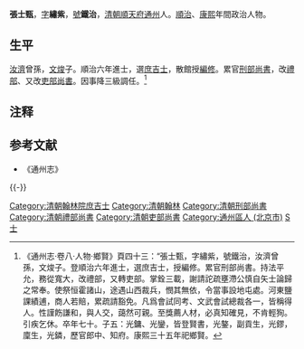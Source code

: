 '''張士甄'''，[[表字|字]]'''繡紫'''，[[號|號]]'''鐵治'''，[[清朝|清朝]][[順天府|順天府]][[通州|通州]]人。[[順治|順治]]、[[康熙|康熙]]年間政治人物。

==生平==
[[張汝濟|汝濟]]曾孫，[[張文焌|文焌]]子。順治六年進士，選[[庶吉士|庶吉士]]，散館授[[編修|編修]]。累官[[刑部尚書|刑部尚書]]，改[[禮部|禮部]]、又改[[吏部尚書|吏部尚書]]。因事降三級調任。<ref>《通州志·卷八·人物·鄉賢》頁四十三：“張士甄，字繡紫，號鐵治，汝濟曾孫，文焌子。登順治六年進士，選庶吉士，授編修。累官刑部尚書。持法平允，務從寬大，改禮部，又轉吏部。掌銓三載，謝請詑疏壅滯公慎自矢士論歸之常奉。使祭恒霍諸山，途遇山西裁兵，憫其無依，令當事設地屯處。河東鹽課績逋，商人若賠，累疏請豁免。凡爲會試同考、文武會試總裁各一，皆稱得人。性謹飭謙和，與人交，藹然可親。至獎薦人材，必真知確見，不肯輕狥。引疾乞休。卒年七十。子五：光鏞、光鑾，皆登賢書，光鏊，副貢生，光鏐，廩生，光鏻，歷官郎中、知府。康熙三十五年祀鄉賢。</ref>

==注释==
{{reflist}}

==参考文献==
*《通州志》

{{-}}
{{start box}}
{{s-off}}
{{succession box|[[沙澄|沙澄]]|[[熊賜履|熊賜履]]|[[清朝礼部尚书列表#礼部汉尚书|禮部漢尚書]]|<small>[[康熙|康熙]]二十五年十月丙辰－康熙二十七年五月癸未<br>（1686年11月20日－1688年6月9日）</small>}}
{{succession box|[[陳廷敬|陳廷敬]]|[[李天馥|李天馥]]|[[清朝吏部尚书列表#吏部汉尚书|吏部漢尚書]]|<small>康熙二十七年五月癸未－康熙三十年五月乙巳<br>（1688年6月9日－1691年6月16日）</small>}}
{{end box}}
{{DEFAULTSORT:Zhang張}}
{{順治六年己丑科殿試金榜}}
[[Category:清朝翰林院庶吉士|Category:清朝翰林院庶吉士]]
[[Category:清朝翰林|Category:清朝翰林]]
[[Category:清朝刑部尚書|Category:清朝刑部尚書]]
[[Category:清朝禮部尚書|Category:清朝禮部尚書]]
[[Category:清朝吏部尚書|Category:清朝吏部尚書]]
[[Category:通州區人_(北京市)|Category:通州區人 (北京市)]]
[[Category:張姓|S士]]